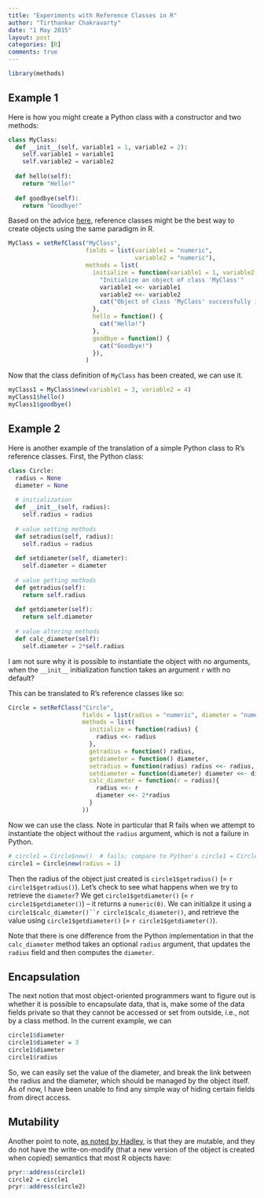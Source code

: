```yaml
---
title: "Experiments with Reference Classes in R"
author: "Tirthankar Chakravarty"
date: "1 May 2015"
layout: post
categories: [R]
comments: true
---
```

```r
library(methods)
```

## Example 1
Here is how you might create a Python class with a constructor and two methods:

```python
class MyClass:
  def __init__(self, variable1 = 1, variable2 = 2):
    self.variable1 = variable1
    self.variable2 = variable2
  
  def hello(self):
    return "Hello!"
  
  def goodbye(self):
    return "Goodbye!"
```

Based on the advice [here](http://stackoverflow.com/q/11561284/1414455), reference classes might be the best way to create objects using the same paradigm in R.  

```r
MyClass = setRefClass("MyClass", 
                      fields = list(variable1 = "numeric",
                                    variable2 = "numeric"),
                      methods = list(
                        initialize = function(variable1 = 1, variable2 = 2) {
                          "Initialize an object of class 'MyClass'"
                          variable1 <<- variable1
                          variable2 <<- variable2
                          cat("Object of class 'MyClass' successfully intialized.")
                        },
                        hello = function() {
                          cat("Hello!")
                        },
                        goodbye = function() {
                          cat("Goodbye!")
                        }),
                      )
```
Now that the class definition of `MyClass` has been created, we can use it.
``` r
myClass1 = MyClass$new(variable1 = 3, variable2 = 4)
myClass1$hello()
myClass1$goodbye()
```

## Example 2
Here is another example of the translation of a simple Python class to R's reference classes. First, the Python class:
``` python
class Circle:
  radius = None
  diameter = None
  
  # initialization
  def __init__(self, radius):
    self.radius = radius
  
  # value setting methods
  def setradius(self, radius):
    self.radius = radius
  
  def setdiameter(self, diameter):
    self.diameter = diameter
  
  # value getting methods
  def getradius(self):
    return self.radius
  
  def getdiameter(self):
    return self.diameter
  
  # value altering methods
  def calc_diameter(self):
    self.diameter = 2*self.radius
```
I am not sure why it is possible to instantiate the object with no arguments, when the `__init__` initialization function takes an argument `r` with no default?

This can be translated to R's reference classes like so:
``` r
Circle = setRefClass("Circle", 
                     fields = list(radius = "numeric", diameter = "numeric"),
                     methods = list(
                       initialize = function(radius) {
                         radius <<- radius
                       },
                       getradius = function() radius,
                       getdiameter = function() diameter,
                       setradius = function(radius) radius <<- radius,
                       setdiameter = function(diameter) diameter <<- diameter,
                       calc_diameter = function(r = radius){
                         radius <<- r
                         diameter <<- 2*radius
                       } 
                     ))
```
Now we can use the class. Note in particular that R fails when we attempt to instantiate the object without the `radius` argument, which is not a failure in Python. 
``` r
# circle1 = Circle$new()  # fails; compare to Python's circle1 = Circle() 
circle1 = Circle$new(radius = 1)
```
Then the radius of the object just created is `circle1$getradius()` (= `r circle1$getradius()`). Let's check to see what happens when we try to retrieve the `diameter`? We get `circle1$getdiameter()` (= `r circle1$getdiameter()`) -- it returns a `numeric(0)`. We can initialize it using a `circle1$calc_diameter()``r circle1$calc_diameter()`, and retrieve the value using `circle1$getdiameter()` (= `r circle1$getdiameter()`).   

Note that there is one difference from the Python implementation in that the `calc_diameter` method takes an optional `radius` argument, that updates the `radius` field and then computes the `diameter`.

## Encapsulation
The next notion that most object-oriented programmers want to figure out is whether it is possible to encapsulate data, that is, make some of the data fields private so that they cannot be accessed or set from outside, i.e., not by a class method. In the current example, we can
``` r
circle1$diameter
circle1$diameter = 3
circle1$diameter
circle1$radius
```
So, we can easily set the value of the diameter, and break the link between the radius and the diameter, which should be managed by the object itself. As of now, I have been unable to find any simple way of hiding certain fields from direct access. 

## Mutability
Another point to note, [as noted by Hadley](http://adv-r.had.co.nz/OO-essentials.html#rc), is that they are mutable, and they do not have the write-on-modify (that a new version of the object is created when copied) semantics that most R objects have:
``` r
pryr::address(circle1)
circle2 = circle1
pryr::address(circle2)
```
